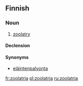 ==Finnish==

===Noun===
{{head|fi|noun}}

# [[zoolatry]]

====Declension====
{{fi-decl-kulkija|zoolatri}}

====Synonyms====
* [[eläintenpalvonta]]

[[fr:zoolatria]]
[[pl:zoolatria]]
[[ru:zoolatria]]